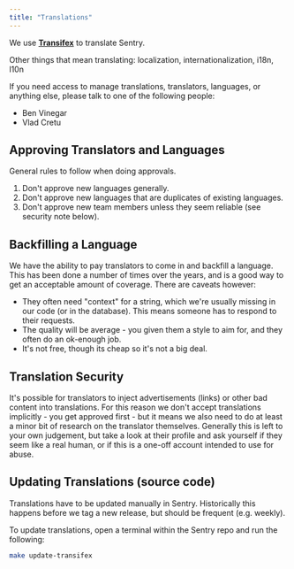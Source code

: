 ```yaml
---
title: "Translations"
---
```


We use [**Transifex**](https://www.transifex.com/getsentry/sentry) to translate Sentry.

Other things that mean translating: localization, internationalization, i18n, l10n

If you need access to manage translations, translators, languages, or anything else, please talk to one of the following people:

- Ben Vinegar
- Vlad Cretu

## Approving Translators and Languages

General rules to follow when doing approvals.

1. Don't approve new languages generally.
2. Don't approve new languages that are duplicates of existing languages.
3. Don't approve new team members unless they seem reliable (see security note below).

## Backfilling a Language

We have the ability to pay translators to come in and backfill a language. This has been done a number of times over the years, and is a good way to get an acceptable amount of coverage. There are caveats however:

- They often need "context" for a string, which we're usually missing in our code (or in the database). This means someone has to respond to their requests.
- The quality will be average - you given them a style to aim for, and they often do an ok-enough job.
- It's not free, though its cheap so it's not a big deal.

## Translation Security

It's possible for translators to inject advertisements (links) or other bad content into translations. For this reason we don't accept translations implicitly - you get approved first - but it means we also need to do at least a minor bit of research on the translator themselves. Generally this is left to your own judgement, but take a look at their profile and ask yourself if they seem like a real human, or if this is a one-off account intended to use for abuse.

## Updating Translations (source code)

Translations have to be updated manually in Sentry. Historically this happens before we tag a new release, but should be frequent (e.g. weekly).

To update translations, open a terminal within the Sentry repo and run the following:

```bash
make update-transifex
```
